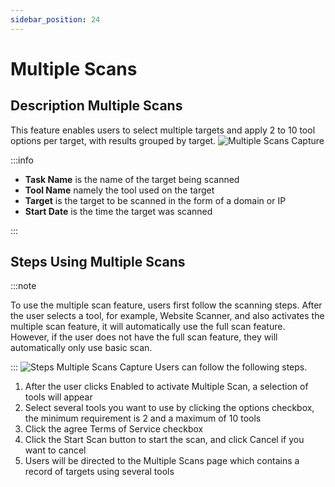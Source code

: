 ```yaml
---
sidebar_position: 24
---
```


# Multiple Scans

## Description Multiple Scans
This feature enables users to select multiple targets and apply 2 to 10 tool options per target, with results grouped by target.
![Multiple Scans Capture](/img/capture/multiple-scans.png)

:::info

- **Task Name** is the name of the target being scanned 
- **Tool Name** namely the tool used on the target 
- **Target** is the target to be scanned in the form of a domain or IP 
- **Start Date** is the time the target was scanned

:::

## Steps Using Multiple Scans
:::note

To use the multiple scan feature, users first follow the scanning steps. After the user selects a tool, for example, Website Scanner, and also activates the multiple scan feature, it will automatically use the full scan feature. However, if the user does not have the full scan feature, they will automatically only use basic scan.

:::
![Steps Multiple Scans Capture](/img/capture/steps-multiple.png)
Users can follow the following steps.
1. After the user clicks Enabled to activate Multiple Scan, a selection of tools will appear 
2. Select several tools you want to use by clicking the options checkbox, the minimum requirement is 2 and a maximum of 10 tools 
3. Click the agree Terms of Service checkbox 
4. Click the Start Scan button to start the scan, and click Cancel if you want to cancel 
5. Users will be directed to the Multiple Scans page which contains a record of targets using several tools
